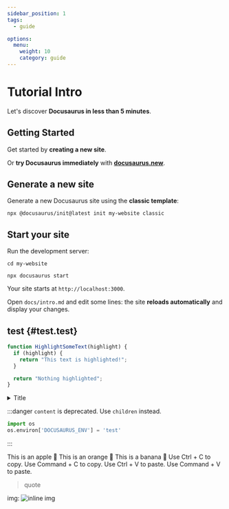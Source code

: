```yaml
---
sidebar_position: 1
tags:
  - guide

options:
  menu:
    weight: 10
    category: guide
---
```


# Tutorial Intro


<TOCInline toc={toc} />

Let's discover **Docusaurus in less than 5 minutes**.

## Getting Started

Get started by **creating a new site**.

Or **try Docusaurus immediately** with [**docusaurus.new**](https://docusaurus.new).

## Generate a new site

Generate a new Docusaurus site using the **classic template**:

```shell title="test"
npx @docusaurus/init@latest init my-website classic
```

## Start your site

Run the development server:

```shell {3}
cd my-website

npx docusaurus start
```

Your site starts at `http://localhost:3000`.

Open `docs/intro.md` and edit some lines: the site **reloads automatically** and display your changes.

## test {#test.test}

```jsx {3} title="test"
function HighlightSomeText(highlight) {
  if (highlight) {
    return "This text is highlighted!";
  }

  return "Nothing highlighted";
}
```

<!-- markdownlint-disable MD033 -->

<details>
  <summary>Title</summary>

### content

test

</details>

:::danger
`content` is deprecated. Use `children` instead.

```python
import os
os.environ['DOCUSAURUS_ENV'] = 'test'
```

:::


<Tabs>
  <TabItem value="apple" label="Apple" default>
    This is an apple 🍎
  </TabItem>
  <TabItem value="orange" label="Orange">
    This is an orange 🍊
  </TabItem>
  <TabItem value="banana" label="Banana">
    This is a banana 🍌
  </TabItem>
</Tabs>

<Tabs groupId="operating-systems">
  <TabItem value="win" label="Windows">
    Use Ctrl + C to copy.
  </TabItem>
  <TabItem value="mac" label="MacOS">
    Use Command + C to copy.
  </TabItem>
</Tabs>

<Tabs groupId="operating-systems">
  <TabItem value="win" label="Windows">
    Use Ctrl + V to paste.
  </TabItem>
  <TabItem value="mac" label="MacOS">
    Use Command + V to paste.
  </TabItem>
</Tabs>

> quote

img: ![inline img](https://img.shields.io/badge/docusaurus-2.0.0-green.svg)
